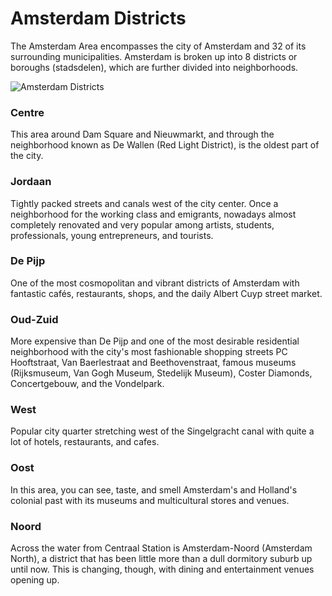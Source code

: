 # Amsterdam Districts

The Amsterdam Area encompasses the city of Amsterdam and 32 of its surrounding
municipalities. Amsterdam is broken up into 8 districts or boroughs (stadsdelen), which are further divided into neighborhoods.

![Amsterdam Districts](/img/amsterdam/districts.jpeg)

### Centre
This area around Dam Square and Nieuwmarkt, and through the neighborhood known as De Wallen (Red Light District), is the oldest part of the city.

### Jordaan
Tightly packed streets and canals west of the city center. Once a neighborhood for the working class and emigrants, nowadays almost completely renovated and very popular among artists, students, professionals, young entrepreneurs, and tourists.

### De Pijp
One of the most cosmopolitan and vibrant districts of Amsterdam with fantastic cafés, restaurants, shops, and the daily Albert Cuyp street market.

### Oud-Zuid
More expensive than De Pijp and one of the most desirable residential neighborhood with the city's most fashionable shopping streets PC Hooftstraat, Van Baerlestraat and Beethovenstraat, famous museums (Rijksmuseum, Van Gogh Museum, Stedelijk Museum), Coster Diamonds, Concertgebouw, and the Vondelpark.

### West
Popular city quarter stretching west of the Singelgracht canal with quite a lot of hotels, restaurants, and cafes.

### Oost
In this area, you can see, taste, and smell Amsterdam's and Holland's colonial past with its museums and multicultural stores and venues.

### Noord
Across the water from Centraal Station is Amsterdam-Noord (Amsterdam North), a district that has been little more than a dull dormitory suburb up until now. This is changing, though, with dining and entertainment venues opening up.
